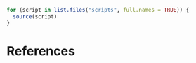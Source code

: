 ```{r, include = FALSE}
for (script in list.files("scripts", full.names = TRUE)) {
  source(script)
}
```

# References

